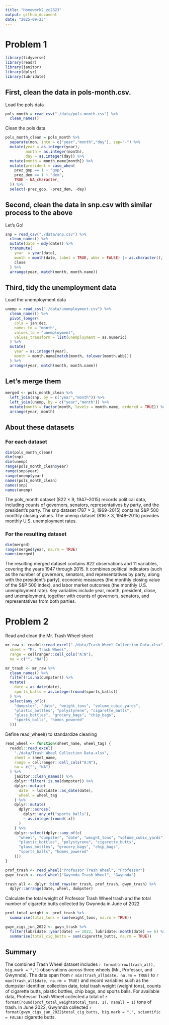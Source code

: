```yaml
---
title: "Homework2_zc2823"
output: github_document
date: "2025-09-23"
---
```


# Problem 1

```r
library(tidyverse)
library(readr)
library(janitor)
library(dplyr)
library(lubridate)
```

## First, clean the data in pols-month.csv.

Load the pols data

```r
pols_month = read_csv("./data/pols-month.csv") %>%
  clean_names()
```

Clean the pols data

```r
pols_month_clean = pols_month %>% 
  separate(mon, into = c("year","month","day"), sep="-") %>% 
  mutate(year = as.integer(year),
         month = as.integer(month),
         day = as.integer(day)) %>% 
  mutate(month = month.name[month]) %>% 
  mutate(president = case_when(
    prez_gop == 1 ~ "gop",
    prez_dem == 1 ~ "dem",
    TRUE ~ NA_character_
  )) %>% 
  select(-prez_gop, -prez_dem, -day)
```

## Second, clean the data in snp.csv with similar process to the above

Let's Go!

```r
snp = read_csv("./data/snp.csv") %>%
  clean_names() %>% 
  mutate(date = mdy(date)) %>%
  transmute(
    year  = year(date),
    month = month(date, label = TRUE, abbr = FALSE) |> as.character(),
    close
  ) %>%
  arrange(year, match(month, month.name))

```

## Third, tidy the unemployment data

Load the unemployment data

```r
unemp = read_csv("./data/unemployment.csv") %>%
  clean_names() %>% 
  pivot_longer(
    cols = jan:dec,
    names_to = "month",
    values_to = "unemployment",
    values_transform = list(unemployment = as.numeric)
  ) %>%
  mutate(
    year = as.integer(year),
    month = month.name[match(month, tolower(month.abb))]
  ) %>%
  arrange(year, match(month, month.name))        
```

## Let's merge them

```r
merged <- pols_month_clean %>%
  left_join(snp, by = c("year","month")) %>%
  left_join(unemp, by = c("year","month")) %>%
  mutate(month = factor(month, levels = month.name, ordered = TRUE)) %>%
  arrange(year, month)
```

## About these datasets

### For each dataset

```r
dim(pols_month_clean)
dim(snp)
dim(unemp)
range(pols_month_clean$year)
range(snp$year)
range(unemp$year)
names(pols_month_clean)
names(snp)
names(unemp)
```

The pols_month dataset (822 × 9, 1947–2015) records political data, including counts of governors, senators, representatives by party, and the president’s party.
The snp dataset (787 × 3, 1969–2015) contains S&P 500 monthly closing values.
The unemp dataset (816 × 3, 1948–2015) provides monthly U.S. unemployment rates.

### For the resulting dataset

```r
dim(merged)
range(merged$year, na.rm = TRUE)
names(merged)
```

The resulting merged dataset contains 822 observations and 11 variables, covering the years 1947 through 2015. It combines political indicators (such as the number of governors, senators, and representatives by party, along with the president’s party), economic measures (the monthly closing value of the S&P 500 index), and labor market outcomes (the monthly U.S. unemployment rate). Key variables include year, month, president, close, and unemployment, together with counts of governors, senators, and representatives from both parties.


# Problem 2

Read and clean the Mr. Trash Wheel sheet

```r
mr_raw <- readxl::read_excel("./data/Trash Wheel Collection Data.xlsx",
  sheet = "Mr. Trash Wheel",                 
  range = cellranger::cell_cols("A:N"),     
  na = c("", "NA"))
```

```r
mr_trash <- mr_raw %>%
  clean_names() %>%                           
  filter(!is.na(dumpster)) %>%               
  mutate(
    date = as_date(date),            
    sports_balls = as.integer(round(sports_balls))   
  ) %>%
  select(any_of(c(                         
    "dumpster", "date", "weight_tons", "volume_cubic_yards",
    "plastic_bottles", "polystyrene", "cigarette_butts",
    "glass_bottles", "grocery_bags", "chip_bags",
    "sports_balls", "homes_powered"
  )))
```

Define read_wheel() to standardize cleaning

```r
read_wheel <- function(sheet_name, wheel_tag) {
  readxl::read_excel(
    "./data/Trash Wheel Collection Data.xlsx",
    sheet = sheet_name,
    range = cellranger::cell_cols("A:N"),
    na = c("", "NA")
  ) %>%
    janitor::clean_names() %>%
    dplyr::filter(!is.na(dumpster)) %>%
    dplyr::mutate(
      date  = lubridate::as_date(date),
      wheel = wheel_tag
    ) %>%
    dplyr::mutate(
      dplyr::across(
        dplyr::any_of("sports_balls"),
        ~ as.integer(round(.x))
      )
    ) %>%
    dplyr::select(dplyr::any_of(c(
      "wheel", "dumpster", "date", "weight_tons", "volume_cubic_yards",
      "plastic_bottles", "polystyrene", "cigarette_butts",
      "glass_bottles", "grocery_bags", "chip_bags",
      "sports_balls", "homes_powered"
    )))
}
```

```r
prof_trash <- read_wheel("Professor Trash Wheel", "Professor")
gwyn_trash <- read_wheel("Gwynnda Trash Wheel", "Gwynnda")

trash_all <- dplyr::bind_rows(mr_trash, prof_trash, gwyn_trash) %>%
  dplyr::arrange(date, wheel, dumpster)
```

Calculate the total weight of Professor Trash Wheel trash
and the total number of cigarette butts collected by Gwynnda in June of 2022
```r
prof_total_weight <- prof_trash %>%
  summarise(total_tons = sum(weight_tons, na.rm = TRUE))

gwyn_cigs_jun_2022 <- gwyn_trash %>%
  filter(lubridate::year(date) == 2022, lubridate::month(date) == 6) %>%
  summarise(total_cig_butts = sum(cigarette_butts, na.rm = TRUE))
```

## Summary

The combined Trash Wheel dataset includes `r format(nrow(trash_all), big.mark = ",")` observations across three wheels (Mr., Professor, and Gwynnda). The data span from `r min(trash_all$date, na.rm = TRUE)` to `r max(trash_all$date, na.rm = TRUE)` and record variables such as the dumpster identifier, collection date, total trash weight (weight tons), counts of cigarette butts, plastic bottles, chip bags, and sports balls. For available data, Professor Trash Wheel collected a total of `r format(round(prof_total_weight$total_tons, 1), nsmall = 1)` tons of trash. In June 2022, Gwynnda collected `r format(gwyn_cigs_jun_2022$total_cig_butts, big.mark = ",", scientific = FALSE)` cigarette butts.



